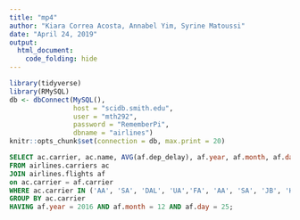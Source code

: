 ```yaml
---
title: "mp4"
author: "Kiara Correa Acosta, Annabel Yim, Syrine Matoussi"
date: "April 24, 2019"
output:
  html_document:
    code_folding: hide
---
```

```r
library(tidyverse)
library(RMySQL)
db <- dbConnect(MySQL(), 
                host = "scidb.smith.edu", 
                user = "mth292", 
                password = "RememberPi", 
                dbname = "airlines")
knitr::opts_chunk$set(connection = db, max.print = 20)

```

```sql
SELECT ac.carrier, ac.name, AVG(af.dep_delay), af.year, af.month, af.day
FROM airlines.carriers ac
JOIN airlines.flights af
on ac.carrier = af.carrier
WHERE ac.carrier IN ('AA', 'SA', 'DAL', 'UA','FA', 'AA', 'SA', 'JB', 'HA')
GROUP BY ac.carrier
HAVING af.year = 2016 AND af.month = 12 AND af.day = 25; 
```

